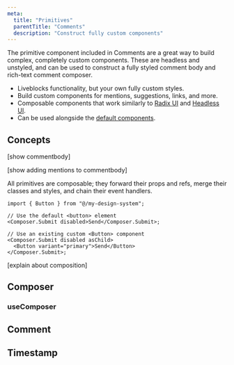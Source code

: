 ```yaml
---
meta:
  title: "Primitives"
  parentTitle: "Comments"
  description: "Construct fully custom components"
---
```


The primitive component included in Comments are a great way to build complex,
completely custom components. These are headless and unstyled, and can be used
to construct a fully styled comment body and rich-text comment composer.

- Liveblocks functionality, but your own fully custom styles.
- Build custom components for mentions, suggestions, links, and more.
- Composable components that work similarly to
  [Radix UI](https://www.radix-ui.com/) and
  [Headless UI](https://headlessui.com/).
- Can be used alongside the
  [default components](/docs/products/comments/default-components).

## Concepts

[show commentbody]

[show adding mentions to commentbody]

All primitives are composable; they forward their props and refs, merge their
classes and styles, and chain their event handlers.

```tsx
import { Button } from "@/my-design-system";

// Use the default <button> element
<Composer.Submit disabled>Send</Composer.Submit>;

// Use an existing custom <Button> component
<Composer.Submit disabled asChild>
  <Button variant="primary">Send</Button>
</Composer.Submit>;
```

[explain about composition]

## Composer

### useComposer

## Comment

## Timestamp
